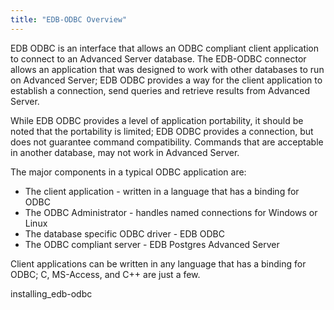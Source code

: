 ```yaml
---
title: "EDB-ODBC Overview"
---
```


EDB ODBC is an interface that allows an ODBC compliant client application to connect to an Advanced Server database. The EDB-ODBC connector allows an application that was designed to work with other databases to run on Advanced Server; EDB ODBC provides a way for the client application to establish a connection, send queries and retrieve results from Advanced Server.

While EDB ODBC provides a level of application portability, it should be noted that the portability is limited; EDB ODBC provides a connection, but does not guarantee command compatibility. Commands that are acceptable in another database, may not work in Advanced Server.

The major components in a typical ODBC application are:

-   The client application - written in a language that has a binding for ODBC
-   The ODBC Administrator - handles named connections for Windows or Linux
-   The database specific ODBC driver - EDB ODBC
-   The ODBC compliant server - EDB Postgres Advanced Server

Client applications can be written in any language that has a binding for ODBC; C, MS-Access, and C++ are just a few.

<div class="toctree" maxdepth="3">

installing_edb-odbc

</div>
